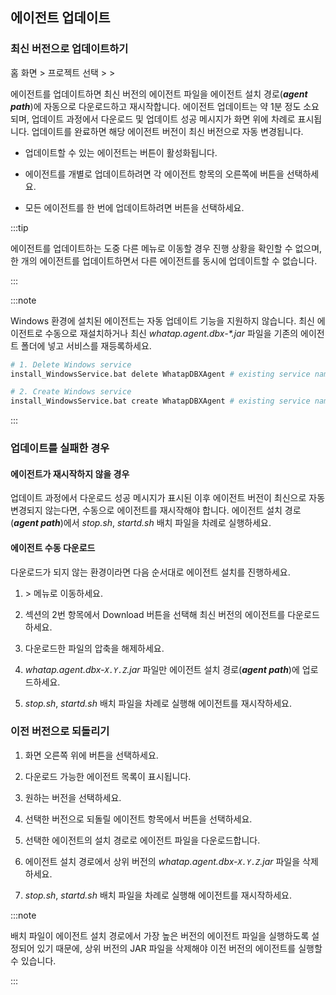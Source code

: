 ## 에이전트 업데이트

### 최신 버전으로 업데이트하기

홈 화면 &gt; 프로젝트 선택 &gt; <Cmdname sid="side_management" className="uitext" /> &gt; <Cmdname sid="side_dbAgentUpdate" className="uitext" />

<ImgLang img='db-update-agent.png' desc='' />

에이전트를 업데이트하면 최신 버전의 에이전트 파일을 에이전트 설치 경로(***agent path***)에 자동으로 다운로드하고 재시작합니다. 에이전트 업데이트는 약 1분 정도 소요되며, 업데이트 과정에서 다운로드 및 업데이트 성공 메시지가 화면 위에 차례로 표시됩니다. 업데이트를 완료하면 해당 에이전트 버전이 최신 버전으로 자동 변경됩니다.

* 업데이트할 수 있는 에이전트는 <Cmdname sid="TTL06230" className="uitext" /> 버튼이 활성화됩니다.

* 에이전트를 개별로 업데이트하려면 각 에이전트 항목의 오른쪽에 <Cmdname sid="TTL06230" className="uitext" /> 버튼을 선택하세요.

* 모든 에이전트를 한 번에 업데이트하려면 <Cmdname sid="DSC07289" className="uitext" /> 버튼을 선택하세요.

:::tip

에이전트를 업데이트하는 도중 다른 메뉴로 이동할 경우 진행 상황을 확인할 수 없으며, 한 개의 에이전트를 업데이트하면서 다른 에이전트를 동시에 업데이트할 수 없습니다.

:::

:::note

Windows 환경에 설치된 에이전트는 자동 업데이트 기능을 지원하지 않습니다. 최신 에이전트로 수동으로 재설치하거나 최신 *whatap.agent.dbx-\*.jar* 파일을 기존의 에이전트 폴더에 넣고 서비스를 재등록하세요.

```bash
# 1. Delete Windows service
install_WindowsService.bat delete WhatapDBXAgent # existing service name

# 2. Create Windows service
install_WindowsService.bat create WhatapDBXAgent # existing service name
```

:::


### 업데이트를 실패한 경우

#### 에이전트가 재시작하지 않을 경우

업데이트 과정에서 다운로드 성공 메시지가 표시된 이후 에이전트 버전이 최신으로 자동 변경되지 않는다면, 수동으로 에이전트를 재시작해야 합니다. 에이전트 설치 경로(***agent path***)에서 *stop.sh*, *startd.sh* 배치 파일을 차례로 실행하세요.

#### 에이전트 수동 다운로드 

다운로드가 되지 않는 환경이라면 다음 순서대로 에이전트 설치를 진행하세요.

1. <Cmdname sid="management" className="uitext" /> &gt; <Cmdname sid="agentInstall" className="uitext" /> 메뉴로 이동하세요.

1. <Cmdname sid="agent-setup-guide" className="uitext" /> 섹션의 2번 항목에서 <span class="uitext">Download</span> 버튼을 선택해 최신 버전의 에이전트를 다운로드하세요.

1. 다운로드한 파일의 압축을 해제하세요.

1. *whatap.agent.dbx-`X.Y.Z`.jar* 파일만 에이전트 설치 경로(***agent path***)에 업로드하세요.

1. *stop.sh*, *startd.sh* 배치 파일을 차례로 실행해 에이전트를 재시작하세요.


### 이전 버전으로 되돌리기

1. 화면 오른쪽 위에 <Cmdname sid="goto_previous_version" className="uitext" /> 버튼을 선택하세요.

1. 다운로드 가능한 에이전트 목록이 표시됩니다.

1. 원하는 버전을 선택하세요.

1. 선택한 버전으로 되돌릴 에이전트 항목에서 <Cmdname sid="download" className="uitext" /> 버튼을 선택하세요.

1. 선택한 에이전트의 설치 경로로 에이전트 파일을 다운로드합니다.

1. 에이전트 설치 경로에서 상위 버전의 *whatap.agent.dbx-`X.Y.Z`.jar* 파일을 삭제하세요.

1. *stop.sh*, *startd.sh* 배치 파일을 차례로 실행해 에이전트를 재시작하세요.

:::note

배치 파일이 에이전트 설치 경로에서 가장 높은 버전의 에이전트 파일을 실행하도록 설정되어 있기 때문에, 상위 버전의 JAR 파일을 삭제해야 이전 버전의 에이전트를 실행할 수 있습니다.

:::
